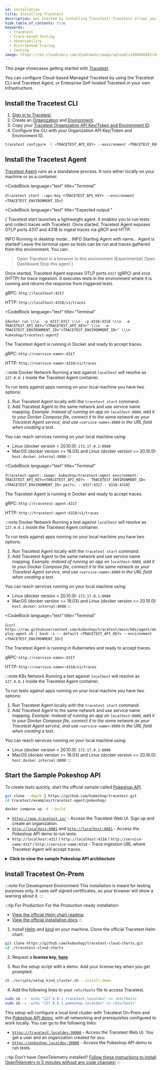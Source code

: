 ```yaml
---
id: installation
title: Installing Tracetest
description: Get started by installing Tracetest! Tracetest allows you to quickly build integration and end-to-end tests, powered by your OpenTelemetry traces.
hide_table_of_contents: true
keywords:
  - tracetest
  - trace-based testing
  - observability
  - distributed tracing
  - testing
image: https://res.cloudinary.com/djwdcmwdz/image/upload/v1698686403/docs/Blog_Thumbnail_14_rsvkmo.jpg
---
```



This page showcases getting started with [Tracetest](https://app.tracetest.io/).

You can configure Cloud-based Managed Tracetest by using the Tracetest CLI and Tracetest Agent, or Enterprise Self-hosted Tracetest in your own infrastructure.

<Tabs groupId="saas-onprem">
<TabItem value="saas" label="Cloud-based Managed Tracetest" default>

## Install the Tracetest CLI

<GtagInstallCliTabs></GtagInstallCliTabs>

1. [Sign in to Tracetest](https://app.tracetest.io/).
2. Create an [Organization](/concepts/organizations) and [Environment](/concepts/environments).
3. Copy your [Tracetest Organization API Key/Token and Environment ID](https://app.tracetest.io/retrieve-token).
4. Configure the CLI with your Organization API Key/Token and Environment ID.

```bash title="Terminal"
tracetest configure -t <TRACETEST_API_KEY> --environment <TRACETEST_ENVIRONMENT_ID>
```

## Install the Tracetest Agent

[Tracetest Agent](/concepts/agent) runs as a standalone process. It runs either locally on your machine or as a container.

<Tabs groupId="installation">
<TabItem value="cli" label="Tracetest CLI" default>

<CodeBlock
  language="text"
  title="Terminal"
>
{`tracetest start --api-key <TRACETEST_API_KEY> --environment <TRACETEST_ENVIRONMENT_ID>`}
</CodeBlock>

<CodeBlock
  language="text"
  title="Expected output:"
>
{`Tracetest start launches a lightweight agent. It enables you to run tests and collect traces with Tracetest.
Once started, Tracetest Agent exposes OTLP ports 4317 and 4318 to ingest traces via gRCP and HTTP.

 INFO  Running in desktop mode...
 INFO  Starting Agent with name...
Agent is started! Leave the terminal open so tests can be run and traces gathered from this environment.
You can:
> Open Tracetest in a browser to this environment
  (Experimental) Open Dashboard
  Stop this agent`}
</CodeBlock>

Once started, Tracetest Agent exposes OTLP ports `4317` (gRPC) and `4318` (HTTP) for trace ingestion. It executes tests in the environment where it is running and returns the response from triggered tests.

gRPC: `http://localhost:4317`

HTTP: `http://localhost:4318/v1/traces`

</TabItem>
<TabItem value="docker" label="Docker" default>

<CodeBlock
    language="text"
    title="Terminal"
>
{`docker run \\\n  -p 4317:4317 \\\n  -p 4318:4318 \\\n  -e TRACETEST_API_KEY="<TRACETEST_API_KEY>" \\\n  -e TRACETEST_ENVIRONMENT_ID="<TRACETEST_ENVIRONMENT_ID>" \\\n  kubeshop/tracetest-agent`}
</CodeBlock>

The Tracetest Agent is running in Docker and ready to accept traces.

gRPC: `http://<service-name>:4317`

HTTP: `http://<service-name>:4318/v1/traces`

:::note Docker Network
Running a test against `localhost` will resolve as `127.0.0.1` inside the Tracetest Agent container.

To run tests against apps running on your local machine you have two options:

1. Run Tracetest Agent locally with the `tracetest start` command.
2. Add Tracetest Agent to the same network and use service name mapping. *Example: Instead of running an app on `localhost:8080`, add it to your Docker Compose file, connect it to the same network as your Tracetest Agent service, and use `<service-name>:8080` in the URL field when creating a test.*

You can reach services running on your local machine using:

- Linux (docker version < 20.10.0): `172.17.0.1:8080`
- MacOS (docker version >= 18.03) and Linux (docker version >= 20.10.0): `host.docker.internal:8080`
:::

</TabItem>
<TabItem value="docker-compose" label="Docker Compose" default>

<CodeBlock
    language="text"
    title="Terminal"
>
{`tracetest-agent:
  image: kubeshop/tracetest-agent
  environment:
    - TRACETEST_API_KEY=<TRACETEST_API_KEY>
    - TRACETEST_ENVIRONMENT_ID=<TRACETEST_ENVIRONMENT_ID>
  ports:
    - 4317:4317
    - 4318:4318`}
</CodeBlock>

The Tracetest Agent is running in Docker and ready to accept traces.

gRPC: `http://tracetest-agent:4317`

HTTP: `http://tracetest-agent:4318/v1/traces`

:::note Docker Network
Running a test against `localhost` will resolve as `127.0.0.1` inside the Tracetest Agent container.

To run tests against apps running on your local machine you have two options:

1. Run Tracetest Agent locally with the `tracetest start` command.
2. Add Tracetest Agent to the same network and use service name mapping. *Example: Instead of running an app on `localhost:8080`, add it to your Docker Compose file, connect it to the same network as your Tracetest Agent service, and use `<service-name>:8080` in the URL field when creating a test.*

You can reach services running on your local machine using:

- Linux (docker version < 20.10.0): `172.17.0.1:8080`
- MacOS (docker version >= 18.03) and Linux (docker version >= 20.10.0): `host.docker.internal:8080`
:::

</TabItem>
<TabItem value="kubernetes" label="Kubernetes" default>

<CodeBlock
    language="text"
    title="Terminal"
>
{`curl https://raw.githubusercontent.com/kubeshop/tracetest/main/k8s/agent/deploy-agent.sh | bash -s -- default <TRACETEST_API_KEY> --environment <TRACETEST_ENVIRONMENT_ID>`}
</CodeBlock>

The Tracetest Agent is running in Kubernetes and ready to accept traces.

gRPC: `http://<service-name>:4317`

HTTP: `http://<service-name>:4318/v1/traces`

:::note K8s Network
Running a test against `localhost` will resolve as `127.0.0.1` inside the Tracetest Agent container.

To run tests against apps running on your local machine you have two options:

1. Run Tracetest Agent locally with the `tracetest start` command.
2. Add Tracetest Agent to the same network and use service name mapping. *Example: Instead of running an app on `localhost:8080`, add it to your Docker Compose file, connect it to the same network as your Tracetest Agent service, and use `<service-name>:8080` in the URL field when creating a test.*

You can reach services running on your local machine using:

- Linux (docker version < 20.10.0): `172.17.0.1:8080`
- MacOS (docker version >= 18.03) and Linux (docker version >= 20.10.0): `host.docker.internal:8080`
:::

</TabItem>
</Tabs>

## Start the Sample Pokeshop API

To create tests quickly, start the official sample called [Pokeshop API](/live-examples/pokeshop/overview).

```bash title="Terminal"
git clone --depth 1 https://github.com/kubeshop/tracetest.git
cd tracetest/examples/tracetest-agent/pokeshop/

docker compose up -d --build
```

- [`https://app.tracetest.io/`](https://app.tracetest.io) - Access the Tracetest Web UI. Sign up and create an organization.
- [`http://localhost:8081`](http://localhost:8081) and [`http://localhost:8081`](http://localhost:8081) - Access the Pokeshop API demo to run tests.
- `http://localhost:4317` / `http://localhost:4318` / `http://service-name:4317` / `http://service-name:4318` - Trace ingestion URL where Tracetest Agent will accept traces.


<details>
  <summary>
    <b>Click to view the sample Pokeshop API architecture</b>
  </summary>

Here's the Architecture of the Pokeshop Sample App:

- an **API** that serves client requests,
- a **Worker** who deals with background processes.

The communication between the API and Worker is made using a `RabbitMQ` queue, and both services emit telemetry data to OpenTelemetry Collector and communicate with a Postgres database.

Tracetest triggers tests against the Node.js API.

```mermaid
flowchart TD
    A[(Redis)]
    B[(Postgres)]
    C(Node.js API)
    D(RabbitMQ)
    E(Worker)
    F(OpenTelemetry Collector)
    G(Tracetest)

    G --> C
    F --> G
    C --> A
    C --> B
    C --> D
    D --> E
    E --> B
    C --> F
    E --> F
    
    
```
</details>

</TabItem>
<TabItem value="on-prem" label="Enterprise Self-hosted Tracetest" default>

## Install Tracetest On-Prem

:::note For Development Environment
This installation is meant for testing purposes only. It uses self signed certificates, so your browser will show a warning about it.
:::

:::tip For Production
For the Production-ready installation:

- [View the official Helm chart readme](https://github.com/kubeshop/tracetest-cloud-charts/blob/main/README.md).
- [View the official installation docs](/install/helm)
:::

1. Install [Helm](https://helm.sh/) and [kind](https://kind.sigs.k8s.io/) on your machine. Clone the official Tracetest Helm chart.

```sh
git clone https://github.com/kubeshop/tracetest-cloud-charts.git
cd ./tracetest-cloud-charts
```

2. Request a **license key, [here](https://tracetest.io/on-prem-installation)**.

3. Run the setup script with a demo. Add your license key when you get prompted.

```sh
sh ./scripts/setup_kind_cluster.sh --install-demo
```

4. Add the following lines to your `/etc/hosts` file to access Tracetest.

```sh
sudo sh -c 'echo "127.0.0.1 tracetest.localdev" >> /etc/hosts'
sudo sh -c 'echo "127.0.0.1 pokeshop.localdev" >> /etc/hosts'
```

This setup will configure a local kind cluster with Tracetest On-Prem and the [Pokeshop API demo](/live-examples/pokeshop/overview), with all networking and prerequisites configured to work locally. You can go to the following links:

- [`https://tracetest.localdev:30000`](https://tracetest.localdev:30000) - Access the Tracetest Web UI. You get a user and an organization created for you.
- [`https://pokeshop.localdev:30000`](https://pokeshop.localdev:30000) - Access the Pokeshop API demo to run tests.


</TabItem>
</Tabs>

:::tip Don't have OpenTelemetry installed?
[Follow these instructions to install OpenTelemetry in 5 minutes without any code changes!](./no-otel.mdx)
:::
